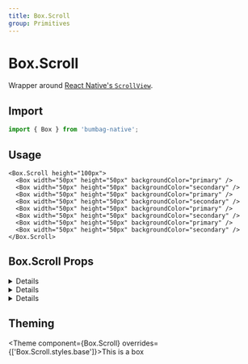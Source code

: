 ```yaml
---
title: Box.Scroll
group: Primitives
---
```



# Box.Scroll

Wrapper around [React Native's `ScrollView`](https://reactnative.dev/docs/next/scrollview).

## Import

```js
import { Box } from 'bumbag-native';
```

## Usage

```jsx-live
<Box.Scroll height="100px">
  <Box width="50px" height="50px" backgroundColor="primary" />
  <Box width="50px" height="50px" backgroundColor="secondary" />
  <Box width="50px" height="50px" backgroundColor="primary" />
  <Box width="50px" height="50px" backgroundColor="secondary" />
  <Box width="50px" height="50px" backgroundColor="primary" />
  <Box width="50px" height="50px" backgroundColor="secondary" />
  <Box width="50px" height="50px" backgroundColor="primary" />
  <Box width="50px" height="50px" backgroundColor="secondary" />
</Box.Scroll>
```

## Box.Scroll Props

<!-- Automatically generated -->

<details><Box use="summary" marginBottom="major-2">Inherits <strong><a href="https://reactnative.dev/docs/scrollview">React Native's <code>ScrollView</code></a></strong> props</Box>

**<Code fontSize="150" marginRight="major-1">contentContainerStyle</Code>**  

<Code isBlock palette="primary" fontSize="150" padding="minor-1" marginBottom="major-2">
{`false
  | ViewStyle
  | RegisteredStyle<ViewStyle>
  | RecursiveArray<false
  | ViewStyle
  | RegisteredStyle<ViewStyle>>`}
</Code>

These styles will be applied to the scroll view content container which
wraps all of the child views. Example:

   return (
     <ScrollView contentContainerStyle={styles.contentContainer}>
     </ScrollView>
   );
   ...
   const styles = StyleSheet.create({
     contentContainer: {
       paddingVertical: 20
     }
   });

<Divider marginTop="major-2" marginBottom="major-2" />

**<Code fontSize="150" marginRight="major-1">decelerationRate</Code>** <Code fontSize="100" palette="primary">number | &#34;fast&#34; | &#34;normal&#34;</Code> 

A floating-point number that determines how quickly the scroll view
decelerates after the user lifts their finger. You may also use string
shortcuts `"normal"` and `"fast"` which match the underlying iOS settings
for `UIScrollViewDecelerationRateNormal` and
`UIScrollViewDecelerationRateFast` respectively.

  - `'normal'`: 0.998 on iOS, 0.985 on Android (the default)
  - `'fast'`: 0.99 on iOS, 0.9 on Android

<Divider marginTop="major-2" marginBottom="major-2" />

**<Code fontSize="150" marginRight="major-1">horizontal</Code>** <Code fontSize="100" palette="primary">boolean</Code> 

When true the scroll view's children are arranged horizontally in a row
instead of vertically in a column. The default value is false.

<Divider marginTop="major-2" marginBottom="major-2" />

**<Code fontSize="150" marginRight="major-1">invertStickyHeaders</Code>** <Code fontSize="100" palette="primary">boolean</Code> 

If sticky headers should stick at the bottom instead of the top of the
ScrollView. This is usually used with inverted ScrollViews.

<Divider marginTop="major-2" marginBottom="major-2" />

**<Code fontSize="150" marginRight="major-1">keyboardDismissMode</Code>** <Code fontSize="100" palette="primary">&#34;none&#34; | &#34;interactive&#34; | &#34;on-drag&#34;</Code> 

Determines whether the keyboard gets dismissed in response to a drag.

   - 'none' (the default) drags do not dismiss the keyboard.
   - 'onDrag' the keyboard is dismissed when a drag begins.
   - 'interactive' the keyboard is dismissed interactively with the drag
     and moves in synchrony with the touch; dragging upwards cancels the
     dismissal.

<Divider marginTop="major-2" marginBottom="major-2" />

**<Code fontSize="150" marginRight="major-1">keyboardShouldPersistTaps</Code>** <Code fontSize="100" palette="primary">boolean | &#34;always&#34; | &#34;never&#34; | &#34;handled&#34;</Code> 

Determines when the keyboard should stay visible after a tap.

- 'never' (the default), tapping outside of the focused text input when the keyboard is up dismisses the keyboard. When this happens, children won't receive the tap.
- 'always', the keyboard will not dismiss automatically, and the scroll view will not catch taps, but children of the scroll view can catch taps.
- 'handled', the keyboard will not dismiss automatically when the tap was handled by a children, (or captured by an ancestor).
- false, deprecated, use 'never' instead
- true, deprecated, use 'always' instead

<Divider marginTop="major-2" marginBottom="major-2" />

**<Code fontSize="150" marginRight="major-1">onContentSizeChange</Code>** <Code fontSize="100" palette="primary">(w: number, h: number) =&#62; void</Code> 

Called when scrollable content view of the ScrollView changes.
Handler function is passed the content width and content height as parameters: (contentWidth, contentHeight)
It's implemented using onLayout handler attached to the content container which this ScrollView renders.

<Divider marginTop="major-2" marginBottom="major-2" />

**<Code fontSize="150" marginRight="major-1">onScroll</Code>**  

<Code isBlock palette="primary" fontSize="150" padding="minor-1" marginBottom="major-2">
{`(event: NativeSyntheticEvent<NativeScrollEvent>) => void`}
</Code>

Fires at most once per frame during scrolling.
The frequency of the events can be contolled using the scrollEventThrottle prop.

<Divider marginTop="major-2" marginBottom="major-2" />

**<Code fontSize="150" marginRight="major-1">onScrollBeginDrag</Code>**  

<Code isBlock palette="primary" fontSize="150" padding="minor-1" marginBottom="major-2">
{`(event: NativeSyntheticEvent<NativeScrollEvent>) => void`}
</Code>

Fires if a user initiates a scroll gesture.

<Divider marginTop="major-2" marginBottom="major-2" />

**<Code fontSize="150" marginRight="major-1">onScrollEndDrag</Code>**  

<Code isBlock palette="primary" fontSize="150" padding="minor-1" marginBottom="major-2">
{`(event: NativeSyntheticEvent<NativeScrollEvent>) => void`}
</Code>

Fires when a user has finished scrolling.

<Divider marginTop="major-2" marginBottom="major-2" />

**<Code fontSize="150" marginRight="major-1">onMomentumScrollEnd</Code>**  

<Code isBlock palette="primary" fontSize="150" padding="minor-1" marginBottom="major-2">
{`(event: NativeSyntheticEvent<NativeScrollEvent>) => void`}
</Code>

Fires when scroll view has finished moving

<Divider marginTop="major-2" marginBottom="major-2" />

**<Code fontSize="150" marginRight="major-1">onMomentumScrollBegin</Code>**  

<Code isBlock palette="primary" fontSize="150" padding="minor-1" marginBottom="major-2">
{`(event: NativeSyntheticEvent<NativeScrollEvent>) => void`}
</Code>

Fires when scroll view has begun moving

<Divider marginTop="major-2" marginBottom="major-2" />

**<Code fontSize="150" marginRight="major-1">pagingEnabled</Code>** <Code fontSize="100" palette="primary">boolean</Code> 

When true the scroll view stops on multiples of the scroll view's size
when scrolling. This can be used for horizontal pagination. The default
value is false.

<Divider marginTop="major-2" marginBottom="major-2" />

**<Code fontSize="150" marginRight="major-1">scrollEnabled</Code>** <Code fontSize="100" palette="primary">boolean</Code> 

When false, the content does not scroll. The default value is true

<Divider marginTop="major-2" marginBottom="major-2" />

**<Code fontSize="150" marginRight="major-1">removeClippedSubviews</Code>** <Code fontSize="100" palette="primary">boolean</Code> 

Experimental: When true offscreen child views (whose `overflow` value is
`hidden`) are removed from their native backing superview when offscreen.
This canimprove scrolling performance on long lists. The default value is
false.

<Divider marginTop="major-2" marginBottom="major-2" />

**<Code fontSize="150" marginRight="major-1">showsHorizontalScrollIndicator</Code>** <Code fontSize="100" palette="primary">boolean</Code> 

When true, shows a horizontal scroll indicator.

<Divider marginTop="major-2" marginBottom="major-2" />

**<Code fontSize="150" marginRight="major-1">showsVerticalScrollIndicator</Code>** <Code fontSize="100" palette="primary">boolean</Code> 

When true, shows a vertical scroll indicator.

<Divider marginTop="major-2" marginBottom="major-2" />

**<Code fontSize="150" marginRight="major-1">style</Code>**  

<Code isBlock palette="primary" fontSize="150" padding="minor-1" marginBottom="major-2">
{`false
  | ViewStyle
  | RegisteredStyle<ViewStyle>
  | RecursiveArray<false
  | ViewStyle
  | RegisteredStyle<ViewStyle>>`}
</Code>

Style

<Divider marginTop="major-2" marginBottom="major-2" />

**<Code fontSize="150" marginRight="major-1">refreshControl</Code>**  

<Code isBlock palette="primary" fontSize="150" padding="minor-1" marginBottom="major-2">
{`ReactElement<RefreshControlProps, string
  | ((props: any) => ReactElement<any, any>)
  | (new (props: any) => Component<any, any, any>)>`}
</Code>

A RefreshControl component, used to provide pull-to-refresh
functionality for the ScrollView.

<Divider marginTop="major-2" marginBottom="major-2" />

**<Code fontSize="150" marginRight="major-1">snapToInterval</Code>** <Code fontSize="100" palette="primary">number</Code> 

When set, causes the scroll view to stop at multiples of the value of `snapToInterval`.
This can be used for paginating through children that have lengths smaller than the scroll view.
Used in combination with `snapToAlignment` and `decelerationRate="fast"`. Overrides less
configurable `pagingEnabled` prop.

<Divider marginTop="major-2" marginBottom="major-2" />

**<Code fontSize="150" marginRight="major-1">snapToOffsets</Code>** <Code fontSize="100" palette="primary">number[]</Code> 

When set, causes the scroll view to stop at the defined offsets. This can be used for
paginating through variously sized children that have lengths smaller than the scroll view.
Typically used in combination with `decelerationRate="fast"`. Overrides less configurable
`pagingEnabled` and `snapToInterval` props.

<Divider marginTop="major-2" marginBottom="major-2" />

**<Code fontSize="150" marginRight="major-1">snapToStart</Code>** <Code fontSize="100" palette="primary">boolean</Code> 

Use in conjunction with `snapToOffsets`. By default, the beginning of the list counts as a
snap offset. Set `snapToStart` to false to disable this behavior and allow the list to scroll
freely between its start and the first `snapToOffsets` offset. The default value is true.

<Divider marginTop="major-2" marginBottom="major-2" />

**<Code fontSize="150" marginRight="major-1">snapToEnd</Code>** <Code fontSize="100" palette="primary">boolean</Code> 

Use in conjunction with `snapToOffsets`. By default, the end of the list counts as a snap
offset. Set `snapToEnd` to false to disable this behavior and allow the list to scroll freely
between its end and the last `snapToOffsets` offset. The default value is true.

<Divider marginTop="major-2" marginBottom="major-2" />

**<Code fontSize="150" marginRight="major-1">stickyHeaderIndices</Code>** <Code fontSize="100" palette="primary">number[]</Code> 

An array of child indices determining which children get docked to the
top of the screen when scrolling. For example passing
`stickyHeaderIndices={[0]}` will cause the first child to be fixed to the
top of the scroll view. This property is not supported in conjunction
with `horizontal={true}`.

<Divider marginTop="major-2" marginBottom="major-2" />

**<Code fontSize="150" marginRight="major-1">disableIntervalMomentum</Code>** <Code fontSize="100" palette="primary">boolean</Code> 

When true, the scroll view stops on the next index (in relation to scroll position at release)
regardless of how fast the gesture is. This can be used for horizontal pagination when the page
is less than the width of the ScrollView. The default value is false.

<Divider marginTop="major-2" marginBottom="major-2" />

**<Code fontSize="150" marginRight="major-1">disableScrollViewPanResponder</Code>** <Code fontSize="100" palette="primary">boolean</Code> 

When true, the default JS pan responder on the ScrollView is disabled, and full control over
touches inside the ScrollView is left to its child components. This is particularly useful
if `snapToInterval` is enabled, since it does not follow typical touch patterns. Do not use
this on regular ScrollView use cases without `snapToInterval` as it may cause unexpected
touches to occur while scrolling. The default value is false.

<Divider marginTop="major-2" marginBottom="major-2" />

**<Code fontSize="150" marginRight="major-1">hitSlop</Code>** <Code fontSize="100" palette="primary">Insets</Code> 

This defines how far a touch event can start away from the view.
Typical interface guidelines recommend touch targets that are at least
30 - 40 points/density-independent pixels. If a Touchable view has
a height of 20 the touchable height can be extended to 40 with
hitSlop={{top: 10, bottom: 10, left: 0, right: 0}}
NOTE The touch area never extends past the parent view bounds and
the Z-index of sibling views always takes precedence if a touch
hits two overlapping views.

<Divider marginTop="major-2" marginBottom="major-2" />

**<Code fontSize="150" marginRight="major-1">onLayout</Code>** <Code fontSize="100" palette="primary">(event: LayoutChangeEvent) =&#62; void</Code> 

Invoked on mount and layout changes with

{nativeEvent: { layout: {x, y, width, height}}}.

<Divider marginTop="major-2" marginBottom="major-2" />

**<Code fontSize="150" marginRight="major-1">pointerEvents</Code>** <Code fontSize="100" palette="primary">&#34;auto&#34; | &#34;none&#34; | &#34;box-none&#34; | &#34;box-only&#34;</Code> 

In the absence of auto property, none is much like CSS's none value. box-none is as if you had applied the CSS class:

.box-none {
   pointer-events: none;
}
.box-none * {
   pointer-events: all;
}

box-only is the equivalent of

.box-only {
   pointer-events: all;
}
.box-only * {
   pointer-events: none;
}

But since pointerEvents does not affect layout/appearance, and we are already deviating from the spec by adding additional modes,
we opt to not include pointerEvents on style. On some platforms, we would need to implement it as a className anyways. Using style or not is an implementation detail of the platform.

<Divider marginTop="major-2" marginBottom="major-2" />

**<Code fontSize="150" marginRight="major-1">testID</Code>** <Code fontSize="100" palette="primary">string</Code> 

Used to locate this view in end-to-end tests.

<Divider marginTop="major-2" marginBottom="major-2" />

**<Code fontSize="150" marginRight="major-1">nativeID</Code>** <Code fontSize="100" palette="primary">string</Code> 

Used to reference react managed views from native code.

<Divider marginTop="major-2" marginBottom="major-2" />

**<Code fontSize="150" marginRight="major-1">collapsable</Code>** <Code fontSize="100" palette="primary">boolean</Code> 

Views that are only used to layout their children or otherwise don't draw anything
may be automatically removed from the native hierarchy as an optimization.
Set this property to false to disable this optimization and ensure that this View exists in the native view hierarchy.

<Divider marginTop="major-2" marginBottom="major-2" />

**<Code fontSize="150" marginRight="major-1">needsOffscreenAlphaCompositing</Code>** <Code fontSize="100" palette="primary">boolean</Code> 

Whether this view needs to rendered offscreen and composited with an alpha in order to preserve 100% correct colors and blending behavior.
The default (false) falls back to drawing the component and its children
with an alpha applied to the paint used to draw each element instead of rendering the full component offscreen and compositing it back with an alpha value.
This default may be noticeable and undesired in the case where the View you are setting an opacity on
has multiple overlapping elements (e.g. multiple overlapping Views, or text and a background).

Rendering offscreen to preserve correct alpha behavior is extremely expensive
and hard to debug for non-native developers, which is why it is not turned on by default.
If you do need to enable this property for an animation,
consider combining it with renderToHardwareTextureAndroid if the view contents are static (i.e. it doesn't need to be redrawn each frame).
If that property is enabled, this View will be rendered off-screen once,
saved in a hardware texture, and then composited onto the screen with an alpha each frame without having to switch rendering targets on the GPU.

<Divider marginTop="major-2" marginBottom="major-2" />

**<Code fontSize="150" marginRight="major-1">renderToHardwareTextureAndroid</Code>** <Code fontSize="100" palette="primary">boolean</Code> 

Whether this view should render itself (and all of its children) into a single hardware texture on the GPU.

On Android, this is useful for animations and interactions that only modify opacity, rotation, translation, and/or scale:
in those cases, the view doesn't have to be redrawn and display lists don't need to be re-executed. The texture can just be
re-used and re-composited with different parameters. The downside is that this can use up limited video memory, so this prop should be set back to false at the end of the interaction/animation.

<Divider marginTop="major-2" marginBottom="major-2" />

**<Code fontSize="150" marginRight="major-1">focusable</Code>** <Code fontSize="100" palette="primary">boolean</Code> 

Whether this `View` should be focusable with a non-touch input device, eg. receive focus with a hardware keyboard.

<Divider marginTop="major-2" marginBottom="major-2" />

**<Code fontSize="150" marginRight="major-1">shouldRasterizeIOS</Code>** <Code fontSize="100" palette="primary">boolean</Code> 

Whether this view should be rendered as a bitmap before compositing.

On iOS, this is useful for animations and interactions that do not modify this component's dimensions nor its children;
for example, when translating the position of a static view, rasterization allows the renderer to reuse a cached bitmap of a static view
and quickly composite it during each frame.

Rasterization incurs an off-screen drawing pass and the bitmap consumes memory.
Test and measure when using this property.

<Divider marginTop="major-2" marginBottom="major-2" />

**<Code fontSize="150" marginRight="major-1">isTVSelectable</Code>** <Code fontSize="100" palette="primary">boolean</Code> 

*(Apple TV only)* When set to true, this view will be focusable
and navigable using the Apple TV remote.

<Divider marginTop="major-2" marginBottom="major-2" />

**<Code fontSize="150" marginRight="major-1">hasTVPreferredFocus</Code>** <Code fontSize="100" palette="primary">boolean</Code> 

*(Apple TV only)* May be set to true to force the Apple TV focus engine to move focus to this view.

<Divider marginTop="major-2" marginBottom="major-2" />

**<Code fontSize="150" marginRight="major-1">tvParallaxProperties</Code>**  

<Code isBlock palette="primary" fontSize="150" padding="minor-1" marginBottom="major-2">
{`{
  enabled?: boolean;
  shiftDistanceX?: number;
  shiftDistanceY?: number;
  tiltAngle?: number;
  magnification?: number;
  pressMagnification?: number;
  pressDuration?: number;
  pressDelay?: number;
}`}
</Code>

*(Apple TV only)* Object with properties to control Apple TV parallax effects.

<Divider marginTop="major-2" marginBottom="major-2" />

**<Code fontSize="150" marginRight="major-1">tvParallaxShiftDistanceX</Code>** <Code fontSize="100" palette="primary">number</Code> 

*(Apple TV only)* May be used to change the appearance of the Apple TV parallax effect when this view goes in or out of focus.  Defaults to 2.0.

<Divider marginTop="major-2" marginBottom="major-2" />

**<Code fontSize="150" marginRight="major-1">tvParallaxShiftDistanceY</Code>** <Code fontSize="100" palette="primary">number</Code> 

*(Apple TV only)* May be used to change the appearance of the Apple TV parallax effect when this view goes in or out of focus.  Defaults to 2.0.

<Divider marginTop="major-2" marginBottom="major-2" />

**<Code fontSize="150" marginRight="major-1">tvParallaxTiltAngle</Code>** <Code fontSize="100" palette="primary">number</Code> 

*(Apple TV only)* May be used to change the appearance of the Apple TV parallax effect when this view goes in or out of focus.  Defaults to 0.05.

<Divider marginTop="major-2" marginBottom="major-2" />

**<Code fontSize="150" marginRight="major-1">tvParallaxMagnification</Code>** <Code fontSize="100" palette="primary">number</Code> 

*(Apple TV only)* May be used to change the appearance of the Apple TV parallax effect when this view goes in or out of focus.  Defaults to 1.0.

<Divider marginTop="major-2" marginBottom="major-2" />

**<Code fontSize="150" marginRight="major-1">onStartShouldSetResponder</Code>** <Code fontSize="100" palette="primary">(event: GestureResponderEvent) =&#62; boolean</Code> 

Does this view want to become responder on the start of a touch?

<Divider marginTop="major-2" marginBottom="major-2" />

**<Code fontSize="150" marginRight="major-1">onMoveShouldSetResponder</Code>** <Code fontSize="100" palette="primary">(event: GestureResponderEvent) =&#62; boolean</Code> 

Called for every touch move on the View when it is not the responder: does this view want to "claim" touch responsiveness?

<Divider marginTop="major-2" marginBottom="major-2" />

**<Code fontSize="150" marginRight="major-1">onResponderEnd</Code>** <Code fontSize="100" palette="primary">(event: GestureResponderEvent) =&#62; void</Code> 

If the View returns true and attempts to become the responder, one of the following will happen:

<Divider marginTop="major-2" marginBottom="major-2" />

**<Code fontSize="150" marginRight="major-1">onResponderGrant</Code>** <Code fontSize="100" palette="primary">(event: GestureResponderEvent) =&#62; void</Code> 

The View is now responding for touch events.
This is the time to highlight and show the user what is happening

<Divider marginTop="major-2" marginBottom="major-2" />

**<Code fontSize="150" marginRight="major-1">onResponderReject</Code>** <Code fontSize="100" palette="primary">(event: GestureResponderEvent) =&#62; void</Code> 

Something else is the responder right now and will not release it

<Divider marginTop="major-2" marginBottom="major-2" />

**<Code fontSize="150" marginRight="major-1">onResponderMove</Code>** <Code fontSize="100" palette="primary">(event: GestureResponderEvent) =&#62; void</Code> 

The user is moving their finger

<Divider marginTop="major-2" marginBottom="major-2" />

**<Code fontSize="150" marginRight="major-1">onResponderRelease</Code>** <Code fontSize="100" palette="primary">(event: GestureResponderEvent) =&#62; void</Code> 

Fired at the end of the touch, ie "touchUp"

<Divider marginTop="major-2" marginBottom="major-2" />

**<Code fontSize="150" marginRight="major-1">onResponderStart</Code>** <Code fontSize="100" palette="primary">(event: GestureResponderEvent) =&#62; void</Code> 

<Divider marginTop="major-2" marginBottom="major-2" />

**<Code fontSize="150" marginRight="major-1">onResponderTerminationRequest</Code>** <Code fontSize="100" palette="primary">(event: GestureResponderEvent) =&#62; boolean</Code> 

Something else wants to become responder.
Should this view release the responder? Returning true allows release

<Divider marginTop="major-2" marginBottom="major-2" />

**<Code fontSize="150" marginRight="major-1">onResponderTerminate</Code>** <Code fontSize="100" palette="primary">(event: GestureResponderEvent) =&#62; void</Code> 

The responder has been taken from the View.
Might be taken by other views after a call to onResponderTerminationRequest,
or might be taken by the OS without asking (happens with control center/ notification center on iOS)

<Divider marginTop="major-2" marginBottom="major-2" />

**<Code fontSize="150" marginRight="major-1">onStartShouldSetResponderCapture</Code>** <Code fontSize="100" palette="primary">(event: GestureResponderEvent) =&#62; boolean</Code> 

onStartShouldSetResponder and onMoveShouldSetResponder are called with a bubbling pattern,
where the deepest node is called first.
That means that the deepest component will become responder when multiple Views return true for *ShouldSetResponder handlers.
This is desirable in most cases, because it makes sure all controls and buttons are usable.

However, sometimes a parent will want to make sure that it becomes responder.
This can be handled by using the capture phase.
Before the responder system bubbles up from the deepest component,
it will do a capture phase, firing on*ShouldSetResponderCapture.
So if a parent View wants to prevent the child from becoming responder on a touch start,
it should have a onStartShouldSetResponderCapture handler which returns true.

<Divider marginTop="major-2" marginBottom="major-2" />

**<Code fontSize="150" marginRight="major-1">onMoveShouldSetResponderCapture</Code>** <Code fontSize="100" palette="primary">(event: GestureResponderEvent) =&#62; boolean</Code> 

onStartShouldSetResponder and onMoveShouldSetResponder are called with a bubbling pattern,
where the deepest node is called first.
That means that the deepest component will become responder when multiple Views return true for *ShouldSetResponder handlers.
This is desirable in most cases, because it makes sure all controls and buttons are usable.

However, sometimes a parent will want to make sure that it becomes responder.
This can be handled by using the capture phase.
Before the responder system bubbles up from the deepest component,
it will do a capture phase, firing on*ShouldSetResponderCapture.
So if a parent View wants to prevent the child from becoming responder on a touch start,
it should have a onStartShouldSetResponderCapture handler which returns true.

<Divider marginTop="major-2" marginBottom="major-2" />

**<Code fontSize="150" marginRight="major-1">onTouchStart</Code>** <Code fontSize="100" palette="primary">(event: GestureResponderEvent) =&#62; void</Code> 

<Divider marginTop="major-2" marginBottom="major-2" />

**<Code fontSize="150" marginRight="major-1">onTouchMove</Code>** <Code fontSize="100" palette="primary">(event: GestureResponderEvent) =&#62; void</Code> 

<Divider marginTop="major-2" marginBottom="major-2" />

**<Code fontSize="150" marginRight="major-1">onTouchEnd</Code>** <Code fontSize="100" palette="primary">(event: GestureResponderEvent) =&#62; void</Code> 

<Divider marginTop="major-2" marginBottom="major-2" />

**<Code fontSize="150" marginRight="major-1">onTouchCancel</Code>** <Code fontSize="100" palette="primary">(event: GestureResponderEvent) =&#62; void</Code> 

<Divider marginTop="major-2" marginBottom="major-2" />

**<Code fontSize="150" marginRight="major-1">onTouchEndCapture</Code>** <Code fontSize="100" palette="primary">(event: GestureResponderEvent) =&#62; void</Code> 

<Divider marginTop="major-2" marginBottom="major-2" />

**<Code fontSize="150" marginRight="major-1">accessible</Code>** <Code fontSize="100" palette="primary">boolean</Code> 

When true, indicates that the view is an accessibility element.
By default, all the touchable elements are accessible.

<Divider marginTop="major-2" marginBottom="major-2" />

**<Code fontSize="150" marginRight="major-1">accessibilityActions</Code>**  

<Code isBlock palette="primary" fontSize="150" padding="minor-1" marginBottom="major-2">
{`readonly Readonly<{ name: string; label?: string; }>[]`}
</Code>

Provides an array of custom actions available for accessibility.

<Divider marginTop="major-2" marginBottom="major-2" />

**<Code fontSize="150" marginRight="major-1">accessibilityLabel</Code>** <Code fontSize="100" palette="primary">string</Code> 

Overrides the text that's read by the screen reader when the user interacts with the element. By default, the
label is constructed by traversing all the children and accumulating all the Text nodes separated by space.

<Divider marginTop="major-2" marginBottom="major-2" />

**<Code fontSize="150" marginRight="major-1">accessibilityRole</Code>**  

<Code isBlock palette="primary" fontSize="150" padding="minor-1" marginBottom="major-2">
{`"none"
  | "text"
  | "search"
  | "button"
  | "link"
  | "menu"
  | "alert"
  | "checkbox"
  | "radio"
  | "image"
  | "keyboardkey"
  | "adjustable"
  | "imagebutton"
  | "header"
  | "summary"
  | "combobox"
  | ... 10 more ...
  | "toolbar"`}
</Code>

Accessibility Role tells a person using either VoiceOver on iOS or TalkBack on Android the type of element that is focused on.

<Divider marginTop="major-2" marginBottom="major-2" />

**<Code fontSize="150" marginRight="major-1">accessibilityState</Code>** <Code fontSize="100" palette="primary">AccessibilityState</Code> 

Accessibility State tells a person using either VoiceOver on iOS or TalkBack on Android the state of the element currently focused on.

<Divider marginTop="major-2" marginBottom="major-2" />

**<Code fontSize="150" marginRight="major-1">accessibilityHint</Code>** <Code fontSize="100" palette="primary">string</Code> 

An accessibility hint helps users understand what will happen when they perform an action on the accessibility element when that result is not obvious from the accessibility label.

<Divider marginTop="major-2" marginBottom="major-2" />

**<Code fontSize="150" marginRight="major-1">accessibilityValue</Code>** <Code fontSize="100" palette="primary">AccessibilityValue</Code> 

Represents the current value of a component. It can be a textual description of a component's value, or for range-based components, such as sliders and progress bars,
it contains range information (minimum, current, and maximum).

<Divider marginTop="major-2" marginBottom="major-2" />

**<Code fontSize="150" marginRight="major-1">onAccessibilityAction</Code>** <Code fontSize="100" palette="primary">(event: AccessibilityActionEvent) =&#62; void</Code> 

When `accessible` is true, the system will try to invoke this function when the user performs an accessibility custom action.

<Divider marginTop="major-2" marginBottom="major-2" />

**<Code fontSize="150" marginRight="major-1">accessibilityLiveRegion</Code>** <Code fontSize="100" palette="primary">&#34;none&#34; | &#34;assertive&#34; | &#34;polite&#34;</Code> 

Indicates to accessibility services whether the user should be notified when this view changes.
Works for Android API >= 19 only.
See http://developer.android.com/reference/android/view/View.html#attr_android:accessibilityLiveRegion for references.

<Divider marginTop="major-2" marginBottom="major-2" />

**<Code fontSize="150" marginRight="major-1">importantForAccessibility</Code>** <Code fontSize="100" palette="primary">&#34;auto&#34; | &#34;yes&#34; | &#34;no&#34; | &#34;no-hide-descendants&#34;</Code> 

Controls how view is important for accessibility which is if it fires accessibility events
and if it is reported to accessibility services that query the screen.
Works for Android only. See http://developer.android.com/reference/android/R.attr.html#importantForAccessibility for references.

Possible values:
      'auto' - The system determines whether the view is important for accessibility - default (recommended).
      'yes' - The view is important for accessibility.
      'no' - The view is not important for accessibility.
      'no-hide-descendants' - The view is not important for accessibility, nor are any of its descendant views.

<Divider marginTop="major-2" marginBottom="major-2" />

**<Code fontSize="150" marginRight="major-1">accessibilityElementsHidden</Code>** <Code fontSize="100" palette="primary">boolean</Code> 

A Boolean value indicating whether the accessibility elements contained within this accessibility element
are hidden to the screen reader.

<Divider marginTop="major-2" marginBottom="major-2" />

**<Code fontSize="150" marginRight="major-1">accessibilityViewIsModal</Code>** <Code fontSize="100" palette="primary">boolean</Code> 

A Boolean value indicating whether VoiceOver should ignore the elements within views that are siblings of the receiver.

<Divider marginTop="major-2" marginBottom="major-2" />

**<Code fontSize="150" marginRight="major-1">onAccessibilityEscape</Code>** <Code fontSize="100" palette="primary">() =&#62; void</Code> 

When accessibile is true, the system will invoke this function when the user performs the escape gesture (scrub with two fingers).

<Divider marginTop="major-2" marginBottom="major-2" />

**<Code fontSize="150" marginRight="major-1">onAccessibilityTap</Code>** <Code fontSize="100" palette="primary">() =&#62; void</Code> 

When `accessible` is true, the system will try to invoke this function when the user performs accessibility tap gesture.

<Divider marginTop="major-2" marginBottom="major-2" />

**<Code fontSize="150" marginRight="major-1">onMagicTap</Code>** <Code fontSize="100" palette="primary">() =&#62; void</Code> 

When accessible is true, the system will invoke this function when the user performs the magic tap gesture.

<Divider marginTop="major-2" marginBottom="major-2" />

**<Code fontSize="150" marginRight="major-1">accessibilityIgnoresInvertColors</Code>** <Code fontSize="100" palette="primary">boolean</Code> 

https://reactnative.dev/docs/accessibility#accessibilityignoresinvertcolorsios

<Divider marginTop="major-2" marginBottom="major-2" />

**<Code fontSize="150" marginRight="major-1">alwaysBounceHorizontal</Code>** <Code fontSize="100" palette="primary">boolean</Code> 

When true the scroll view bounces horizontally when it reaches the end
even if the content is smaller than the scroll view itself. The default
value is true when `horizontal={true}` and false otherwise.

<Divider marginTop="major-2" marginBottom="major-2" />

**<Code fontSize="150" marginRight="major-1">alwaysBounceVertical</Code>** <Code fontSize="100" palette="primary">boolean</Code> 

When true the scroll view bounces vertically when it reaches the end
even if the content is smaller than the scroll view itself. The default
value is false when `horizontal={true}` and true otherwise.

<Divider marginTop="major-2" marginBottom="major-2" />

**<Code fontSize="150" marginRight="major-1">automaticallyAdjustContentInsets</Code>** <Code fontSize="100" palette="primary">boolean</Code> 

Controls whether iOS should automatically adjust the content inset for scroll views that are placed behind a navigation bar or tab bar/ toolbar.
The default value is true.

<Divider marginTop="major-2" marginBottom="major-2" />

**<Code fontSize="150" marginRight="major-1">bounces</Code>** <Code fontSize="100" palette="primary">boolean</Code> 

When true the scroll view bounces when it reaches the end of the
content if the content is larger then the scroll view along the axis of
the scroll direction. When false it disables all bouncing even if
the `alwaysBounce*` props are true. The default value is true.

<Divider marginTop="major-2" marginBottom="major-2" />

**<Code fontSize="150" marginRight="major-1">bouncesZoom</Code>** <Code fontSize="100" palette="primary">boolean</Code> 

When true gestures can drive zoom past min/max and the zoom will animate
to the min/max value at gesture end otherwise the zoom will not exceed
the limits.

<Divider marginTop="major-2" marginBottom="major-2" />

**<Code fontSize="150" marginRight="major-1">canCancelContentTouches</Code>** <Code fontSize="100" palette="primary">boolean</Code> 

When false once tracking starts won't try to drag if the touch moves.
The default value is true.

<Divider marginTop="major-2" marginBottom="major-2" />

**<Code fontSize="150" marginRight="major-1">centerContent</Code>** <Code fontSize="100" palette="primary">boolean</Code> 

When true the scroll view automatically centers the content when the
content is smaller than the scroll view bounds; when the content is
larger than the scroll view this property has no effect. The default
value is false.

<Divider marginTop="major-2" marginBottom="major-2" />

**<Code fontSize="150" marginRight="major-1">contentInset</Code>** <Code fontSize="100" palette="primary">Insets</Code> 

The amount by which the scroll view content is inset from the edges of the scroll view.
Defaults to {0, 0, 0, 0}.

<Divider marginTop="major-2" marginBottom="major-2" />

**<Code fontSize="150" marginRight="major-1">contentOffset</Code>** <Code fontSize="100" palette="primary">PointPropType</Code> 

Used to manually set the starting scroll offset.
The default value is {x: 0, y: 0}

<Divider marginTop="major-2" marginBottom="major-2" />

**<Code fontSize="150" marginRight="major-1">contentInsetAdjustmentBehavior</Code>**  

<Code isBlock palette="primary" fontSize="150" padding="minor-1" marginBottom="major-2">
{`"always"
  | "never"
  | "automatic"
  | "scrollableAxes"`}
</Code>

This property specifies how the safe area insets are used to modify the content area of the scroll view.
The default value of this property must be 'automatic'. But the default value is 'never' until RN@0.51.

<Divider marginTop="major-2" marginBottom="major-2" />

**<Code fontSize="150" marginRight="major-1">directionalLockEnabled</Code>** <Code fontSize="100" palette="primary">boolean</Code> 

When true the ScrollView will try to lock to only vertical or horizontal
scrolling while dragging.  The default value is false.

<Divider marginTop="major-2" marginBottom="major-2" />

**<Code fontSize="150" marginRight="major-1">indicatorStyle</Code>** <Code fontSize="100" palette="primary">&#34;default&#34; | &#34;black&#34; | &#34;white&#34;</Code> 

The style of the scroll indicators.

- default (the default), same as black.
- black, scroll indicator is black. This style is good against
   a white content background.
- white, scroll indicator is white. This style is good against
   a black content background.

<Divider marginTop="major-2" marginBottom="major-2" />

**<Code fontSize="150" marginRight="major-1">maintainVisibleContentPosition</Code>**  

<Code isBlock palette="primary" fontSize="150" padding="minor-1" marginBottom="major-2">
{`{
  autoscrollToTopThreshold?: number;
  minIndexForVisible: number;
}`}
</Code>

When set, the scroll view will adjust the scroll position so that the first child
that is currently visible and at or beyond minIndexForVisible will not change position.
This is useful for lists that are loading content in both directions, e.g. a chat thread,
where new messages coming in might otherwise cause the scroll position to jump. A value
of 0 is common, but other values such as 1 can be used to skip loading spinners or other
content that should not maintain position.

The optional autoscrollToTopThreshold can be used to make the content automatically scroll
to the top after making the adjustment if the user was within the threshold of the top
before the adjustment was made. This is also useful for chat-like applications where you
want to see new messages scroll into place, but not if the user has scrolled up a ways and
it would be disruptive to scroll a bunch.

Caveat 1: Reordering elements in the scrollview with this enabled will probably cause
jumpiness and jank. It can be fixed, but there are currently no plans to do so. For now,
don't re-order the content of any ScrollViews or Lists that use this feature.

Caveat 2: This uses contentOffset and frame.origin in native code to compute visibility.
Occlusion, transforms, and other complexity won't be taken into account as to whether
content is "visible" or not.

<Divider marginTop="major-2" marginBottom="major-2" />

**<Code fontSize="150" marginRight="major-1">maximumZoomScale</Code>** <Code fontSize="100" palette="primary">number</Code> 

The maximum allowed zoom scale. The default value is 1.0.

<Divider marginTop="major-2" marginBottom="major-2" />

**<Code fontSize="150" marginRight="major-1">minimumZoomScale</Code>** <Code fontSize="100" palette="primary">number</Code> 

The minimum allowed zoom scale. The default value is 1.0.

<Divider marginTop="major-2" marginBottom="major-2" />

**<Code fontSize="150" marginRight="major-1">onScrollAnimationEnd</Code>** <Code fontSize="100" palette="primary">() =&#62; void</Code> 

Called when a scrolling animation ends.

<Divider marginTop="major-2" marginBottom="major-2" />

**<Code fontSize="150" marginRight="major-1">pinchGestureEnabled</Code>** <Code fontSize="100" palette="primary">boolean</Code> 

When true, ScrollView allows use of pinch gestures to zoom in and out.
The default value is true.

<Divider marginTop="major-2" marginBottom="major-2" />

**<Code fontSize="150" marginRight="major-1">scrollEventThrottle</Code>** <Code fontSize="100" palette="primary">number</Code> 

This controls how often the scroll event will be fired while scrolling (in events per seconds).
A higher number yields better accuracy for code that is tracking the scroll position,
but can lead to scroll performance problems due to the volume of information being send over the bridge.
The default value is zero, which means the scroll event will be sent only once each time the view is scrolled.

<Divider marginTop="major-2" marginBottom="major-2" />

**<Code fontSize="150" marginRight="major-1">scrollIndicatorInsets</Code>** <Code fontSize="100" palette="primary">Insets</Code> 

The amount by which the scroll view indicators are inset from the edges of the scroll view.
This should normally be set to the same value as the contentInset.
Defaults to {0, 0, 0, 0}.

<Divider marginTop="major-2" marginBottom="major-2" />

**<Code fontSize="150" marginRight="major-1">scrollToOverflowEnabled</Code>** <Code fontSize="100" palette="primary">boolean</Code> 

When true, the scroll view can be programmatically scrolled beyond its
content size. The default value is false.

<Divider marginTop="major-2" marginBottom="major-2" />

**<Code fontSize="150" marginRight="major-1">scrollsToTop</Code>** <Code fontSize="100" palette="primary">boolean</Code> 

When true the scroll view scrolls to top when the status bar is tapped.
The default value is true.

<Divider marginTop="major-2" marginBottom="major-2" />

**<Code fontSize="150" marginRight="major-1">snapToAlignment</Code>** <Code fontSize="100" palette="primary">&#34;center&#34; | &#34;start&#34; | &#34;end&#34;</Code> 

When `snapToInterval` is set, `snapToAlignment` will define the relationship of the the snapping to the scroll view.
      - `start` (the default) will align the snap at the left (horizontal) or top (vertical)
      - `center` will align the snap in the center
      - `end` will align the snap at the right (horizontal) or bottom (vertical)

<Divider marginTop="major-2" marginBottom="major-2" />

**<Code fontSize="150" marginRight="major-1">onScrollToTop</Code>**  

<Code isBlock palette="primary" fontSize="150" padding="minor-1" marginBottom="major-2">
{`(event: NativeSyntheticEvent<NativeScrollEvent>) => void`}
</Code>

Fires when the scroll view scrolls to top after the status bar has been tapped

<Divider marginTop="major-2" marginBottom="major-2" />

**<Code fontSize="150" marginRight="major-1">zoomScale</Code>** <Code fontSize="100" palette="primary">number</Code> 

The current scale of the scroll view content. The default value is 1.0.

<Divider marginTop="major-2" marginBottom="major-2" />

**<Code fontSize="150" marginRight="major-1">endFillColor</Code>** <Code fontSize="100" palette="primary">string | typeof OpaqueColorValue</Code> 

Sometimes a scrollview takes up more space than its content fills.
When this is the case, this prop will fill the rest of the
scrollview with a color to avoid setting a background and creating
unnecessary overdraw. This is an advanced optimization that is not
needed in the general case.

<Divider marginTop="major-2" marginBottom="major-2" />

**<Code fontSize="150" marginRight="major-1">scrollPerfTag</Code>** <Code fontSize="100" palette="primary">string</Code> 

Tag used to log scroll performance on this scroll view. Will force
momentum events to be turned on (see sendMomentumEvents). This doesn't do
anything out of the box and you need to implement a custom native
FpsListener for it to be useful.

<Divider marginTop="major-2" marginBottom="major-2" />

**<Code fontSize="150" marginRight="major-1">overScrollMode</Code>** <Code fontSize="100" palette="primary">&#34;auto&#34; | &#34;always&#34; | &#34;never&#34;</Code> 

Used to override default value of overScroll mode.

   Possible values:
     - 'auto' - Default value, allow a user to over-scroll this view only if the content is large enough to meaningfully scroll.
     - 'always' - Always allow a user to over-scroll this view.
     - 'never' - Never allow a user to over-scroll this view.

<Divider marginTop="major-2" marginBottom="major-2" />

**<Code fontSize="150" marginRight="major-1">nestedScrollEnabled</Code>** <Code fontSize="100" palette="primary">boolean</Code> 

Enables nested scrolling for Android API level 21+. Nested scrolling is supported by default on iOS.

<Divider marginTop="major-2" marginBottom="major-2" />

**<Code fontSize="150" marginRight="major-1">fadingEdgeLength</Code>** <Code fontSize="100" palette="primary">number</Code> 

Fades out the edges of the the scroll content.

If the value is greater than 0, the fading edges will be set accordingly
to the current scroll direction and position,
indicating if there is more content to show.

The default value is 0.

<Divider marginTop="major-2" marginBottom="major-2" />

**<Code fontSize="150" marginRight="major-1">persistentScrollbar</Code>** <Code fontSize="100" palette="primary">boolean</Code> 

Causes the scrollbars not to turn transparent when they are not in use. The default value is false.

<Divider marginTop="major-2" marginBottom="major-2" />

</details>
            

<details><Box use="summary" marginBottom="major-2">Inherits <strong><code>Box</code></strong> props</Box>

**<Code fontSize="150" marginRight="major-1">animated</Code>** <Code fontSize="100" palette="primary">boolean</Code> 

<Divider marginTop="major-2" marginBottom="major-2" />

**<Code fontSize="150" marginRight="major-1">children</Code>**  

<Code isBlock palette="primary" fontSize="150" padding="minor-1" marginBottom="major-2">
{`string
  | number
  | boolean
  | {}
  | ReactElement<any, string
  | ((props: any) => ReactElement<any, string
  | ...
  | (new (props: any) => Component<any, any, any>)>)
  | (new (props: any) => Component<...>)>
  | ReactNodeArray
  | ReactPortal
  | ((props: BoxProps) => ReactNode)`}
</Code>

<Divider marginTop="major-2" marginBottom="major-2" />

**<Code fontSize="150" marginRight="major-1">alignX</Code>** <Code fontSize="100" palette="primary">&#34;right&#34; | &#34;left&#34; | &#34;center&#34;</Code> 

<Divider marginTop="major-2" marginBottom="major-2" />

**<Code fontSize="150" marginRight="major-1">alignY</Code>** <Code fontSize="100" palette="primary">&#34;top&#34; | &#34;bottom&#34; | &#34;center&#34;</Code> 

<Divider marginTop="major-2" marginBottom="major-2" />

**<Code fontSize="150" marginRight="major-1">altitude</Code>** <Code fontSize="100" palette="primary">string</Code> 

<Divider marginTop="major-2" marginBottom="major-2" />

**<Code fontSize="150" marginRight="major-1">variant</Code>** <Code fontSize="100" palette="primary">string</Code> 

<Divider marginTop="major-2" marginBottom="major-2" />

**<Code fontSize="150" marginRight="major-1">colorMode</Code>** <Code fontSize="100" palette="primary">string</Code> 

<Divider marginTop="major-2" marginBottom="major-2" />

**<Code fontSize="150" marginRight="major-1">disabled</Code>** <Code fontSize="100" palette="primary">boolean</Code> 

<Divider marginTop="major-2" marginBottom="major-2" />

**<Code fontSize="150" marginRight="major-1">overrides</Code>**  

<Code isBlock palette="primary" fontSize="150" padding="minor-1" marginBottom="major-2">
{`{
  altitudes?: AltitudesThemeConfig;
  borders?: BordersThemeConfig;
  borderRadii?: BorderRadiiThemeConfig;
  breakpoints?: {
    ...
  }; ... 34 more ...;
  Text?: TextThemeConfig;
}`}
</Code>

<Divider marginTop="major-2" marginBottom="major-2" />

**<Code fontSize="150" marginRight="major-1">elementRef</Code>** <Code fontSize="100" palette="primary">((instance: any) =&#62; void) | RefObject&#60;any&#62;</Code> 

<Divider marginTop="major-2" marginBottom="major-2" />

**<Code fontSize="150" marginRight="major-1">themeKey</Code>** <Code fontSize="100" palette="primary">string</Code> 

<Divider marginTop="major-2" marginBottom="major-2" />

</details>
            

<details><Box use="summary" marginBottom="major-2">Inherits <strong><a href="https://reactnative.dev/docs/view">React Native's <code>View</code></a></strong> props</Box>

</details>
            

## Theming

<Theme component={Box.Scroll} overrides={['Box.Scroll.styles.base']}>This is a box</Theme>
